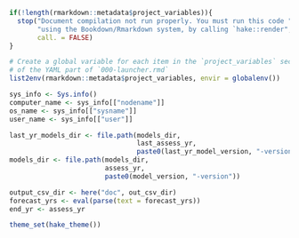 ```r

if(!length(rmarkdown::metadata$project_variables)){
  stop("Document compilation not run properly. You must run this code ",
       "using the Bookdown/Rmarkdown system, by calling `hake::render",
       call. = FALSE)
}

# Create a global variable for each item in the `project_variables` section
# of the YAML part of `000-launcher.rmd`
list2env(rmarkdown::metadata$project_variables, envir = globalenv())

sys_info <- Sys.info()
computer_name <- sys_info[["nodename"]]
os_name <- sys_info[["sysname"]]
user_name <- sys_info[["user"]]

last_yr_models_dir <- file.path(models_dir,
                                last_assess_yr,
                                paste0(last_yr_model_version, "-version"))
models_dir <- file.path(models_dir,
                        assess_yr,
                        paste0(model_version, "-version"))

output_csv_dir <- here("doc", out_csv_dir)
forecast_yrs <- eval(parse(text = forecast_yrs))
end_yr <- assess_yr

theme_set(hake_theme())
```
